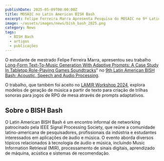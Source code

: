 ```yaml
---
publishDate: 2025-05-09T00:00:00Z
title: MOSAIC no Latin American BISH Bash
excerpt: Felipe Ferreira Marra Apresenta Pesquisa do MOSAIC no 9º Latin American BISH Bash.
image: ~/assets/images/news/bish_bash_2025.png
category: News
tags:
  - BISH Bash
  - artigos
  - publicações
---
```



O estudante de mestrado Felipe Ferreira Marra, apresentou seu trabalho [Long-Form Text-To-Music Generation With Adaptive Prompts: A Case Study In Tabletop Role-Playing Games Soundtracks](https://arxiv.org/abs/2411.03948)" no [9th Latin American BISH Bash: Acoustic, Speech and Audio Processing](https://www.meetup.com/bish-bash-latam/events/307603138/?eventOrigin=group_past_events).

O trabalho, que também foi aceito no [LAMIR Workshop 2024](https://lamir-workshop.github.io/), explora modelos de geração de música a partir de texto para criação de trilhas sonoras para jogos de RPG de mesa através de prompts adaptativos.

## Sobre o BISH Bash

O Latin American BISH Bash é um encontro informal de networking patrocinado pela IEEE Signal Processing Society, que reúne a comunidade latino-americana de pesquisadores, profissionais da indústria e estudantes interessados em aplicações de áudio e música. O evento aborda diversos tópicos relacionados à tecnologia de áudio e música, incluindo Music Information Retrieval (MIR), processamento de sinais digitais, aprendizado de máquina, acústica e sistemas de recomendação.